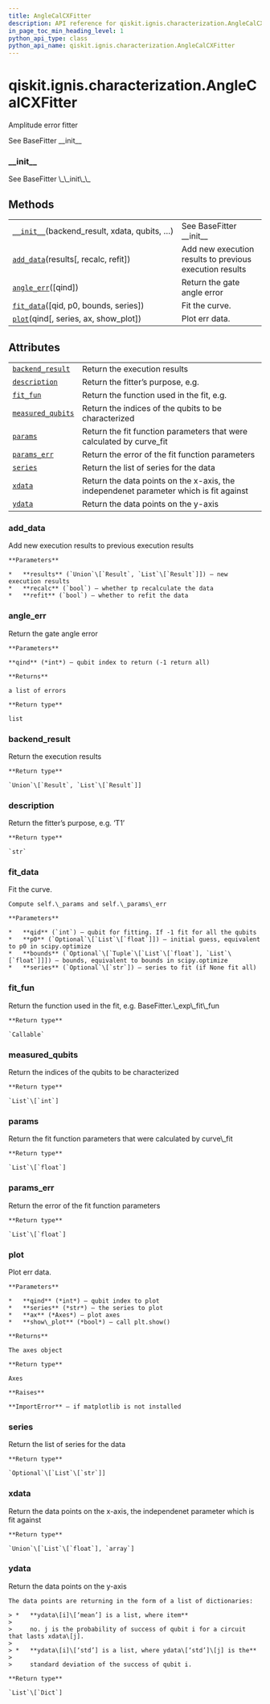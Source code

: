 ```yaml
---
title: AngleCalCXFitter
description: API reference for qiskit.ignis.characterization.AngleCalCXFitter
in_page_toc_min_heading_level: 1
python_api_type: class
python_api_name: qiskit.ignis.characterization.AngleCalCXFitter
---
```


# qiskit.ignis.characterization.AngleCalCXFitter

<Class id="qiskit.ignis.characterization.AngleCalCXFitter" isDedicatedPage={true} github="https://github.com/qiskit-community/qiskit-ignis/tree/stable/0.6/qiskit/ignis/characterization/gates/fitters.py" signature="AngleCalCXFitter(backend_result, xdata, qubits, fit_p0, fit_bounds)">
  Amplitude error fitter

  See BaseFitter \_\_init\_\_

  ### \_\_init\_\_

  <Function id="qiskit.ignis.characterization.AngleCalCXFitter.__init__" signature="__init__(backend_result, xdata, qubits, fit_p0, fit_bounds)">
    See BaseFitter \_\_init\_\_
  </Function>

  ## Methods

  |                                                                                                                                                                     |                                                         |
  | ------------------------------------------------------------------------------------------------------------------------------------------------------------------- | ------------------------------------------------------- |
  | [`__init__`](#qiskit.ignis.characterization.AngleCalCXFitter.__init__ "qiskit.ignis.characterization.AngleCalCXFitter.__init__")(backend\_result, xdata, qubits, …) | See BaseFitter \_\_init\_\_                             |
  | [`add_data`](#qiskit.ignis.characterization.AngleCalCXFitter.add_data "qiskit.ignis.characterization.AngleCalCXFitter.add_data")(results\[, recalc, refit])         | Add new execution results to previous execution results |
  | [`angle_err`](#qiskit.ignis.characterization.AngleCalCXFitter.angle_err "qiskit.ignis.characterization.AngleCalCXFitter.angle_err")(\[qind])                        | Return the gate angle error                             |
  | [`fit_data`](#qiskit.ignis.characterization.AngleCalCXFitter.fit_data "qiskit.ignis.characterization.AngleCalCXFitter.fit_data")(\[qid, p0, bounds, series])        | Fit the curve.                                          |
  | [`plot`](#qiskit.ignis.characterization.AngleCalCXFitter.plot "qiskit.ignis.characterization.AngleCalCXFitter.plot")(qind\[, series, ax, show\_plot])               | Plot err data.                                          |

  ## Attributes

  |                                                                                                                                                       |                                                                                       |
  | ----------------------------------------------------------------------------------------------------------------------------------------------------- | ------------------------------------------------------------------------------------- |
  | [`backend_result`](#qiskit.ignis.characterization.AngleCalCXFitter.backend_result "qiskit.ignis.characterization.AngleCalCXFitter.backend_result")    | Return the execution results                                                          |
  | [`description`](#qiskit.ignis.characterization.AngleCalCXFitter.description "qiskit.ignis.characterization.AngleCalCXFitter.description")             | Return the fitter’s purpose, e.g.                                                     |
  | [`fit_fun`](#qiskit.ignis.characterization.AngleCalCXFitter.fit_fun "qiskit.ignis.characterization.AngleCalCXFitter.fit_fun")                         | Return the function used in the fit, e.g.                                             |
  | [`measured_qubits`](#qiskit.ignis.characterization.AngleCalCXFitter.measured_qubits "qiskit.ignis.characterization.AngleCalCXFitter.measured_qubits") | Return the indices of the qubits to be characterized                                  |
  | [`params`](#qiskit.ignis.characterization.AngleCalCXFitter.params "qiskit.ignis.characterization.AngleCalCXFitter.params")                            | Return the fit function parameters that were calculated by curve\_fit                 |
  | [`params_err`](#qiskit.ignis.characterization.AngleCalCXFitter.params_err "qiskit.ignis.characterization.AngleCalCXFitter.params_err")                | Return the error of the fit function parameters                                       |
  | [`series`](#qiskit.ignis.characterization.AngleCalCXFitter.series "qiskit.ignis.characterization.AngleCalCXFitter.series")                            | Return the list of series for the data                                                |
  | [`xdata`](#qiskit.ignis.characterization.AngleCalCXFitter.xdata "qiskit.ignis.characterization.AngleCalCXFitter.xdata")                               | Return the data points on the x-axis, the independenet parameter which is fit against |
  | [`ydata`](#qiskit.ignis.characterization.AngleCalCXFitter.ydata "qiskit.ignis.characterization.AngleCalCXFitter.ydata")                               | Return the data points on the y-axis                                                  |

  ### add\_data

  <Function id="qiskit.ignis.characterization.AngleCalCXFitter.add_data" signature="add_data(results, recalc=True, refit=True)">
    Add new execution results to previous execution results

    **Parameters**

    *   **results** (`Union`\[`Result`, `List`\[`Result`]]) – new execution results
    *   **recalc** (`bool`) – whether tp recalculate the data
    *   **refit** (`bool`) – whether to refit the data
  </Function>

  ### angle\_err

  <Function id="qiskit.ignis.characterization.AngleCalCXFitter.angle_err" signature="angle_err(qind=- 1)">
    Return the gate angle error

    **Parameters**

    **qind** (*int*) – qubit index to return (-1 return all)

    **Returns**

    a list of errors

    **Return type**

    list
  </Function>

  ### backend\_result

  <Function id="qiskit.ignis.characterization.AngleCalCXFitter.backend_result" signature="property backend_result">
    Return the execution results

    **Return type**

    `Union`\[`Result`, `List`\[`Result`]]
  </Function>

  ### description

  <Function id="qiskit.ignis.characterization.AngleCalCXFitter.description" signature="property description">
    Return the fitter’s purpose, e.g. ‘T1’

    **Return type**

    `str`
  </Function>

  ### fit\_data

  <Function id="qiskit.ignis.characterization.AngleCalCXFitter.fit_data" signature="fit_data(qid=- 1, p0=None, bounds=None, series=None)">
    Fit the curve.

    Compute self.\_params and self.\_params\_err

    **Parameters**

    *   **qid** (`int`) – qubit for fitting. If -1 fit for all the qubits
    *   **p0** (`Optional`\[`List`\[`float`]]) – initial guess, equivalent to p0 in scipy.optimize
    *   **bounds** (`Optional`\[`Tuple`\[`List`\[`float`], `List`\[`float`]]]) – bounds, equivalent to bounds in scipy.optimize
    *   **series** (`Optional`\[`str`]) – series to fit (if None fit all)
  </Function>

  ### fit\_fun

  <Function id="qiskit.ignis.characterization.AngleCalCXFitter.fit_fun" signature="property fit_fun">
    Return the function used in the fit, e.g. BaseFitter.\_exp\_fit\_fun

    **Return type**

    `Callable`
  </Function>

  ### measured\_qubits

  <Function id="qiskit.ignis.characterization.AngleCalCXFitter.measured_qubits" signature="property measured_qubits">
    Return the indices of the qubits to be characterized

    **Return type**

    `List`\[`int`]
  </Function>

  ### params

  <Function id="qiskit.ignis.characterization.AngleCalCXFitter.params" signature="property params">
    Return the fit function parameters that were calculated by curve\_fit

    **Return type**

    `List`\[`float`]
  </Function>

  ### params\_err

  <Function id="qiskit.ignis.characterization.AngleCalCXFitter.params_err" signature="property params_err">
    Return the error of the fit function parameters

    **Return type**

    `List`\[`float`]
  </Function>

  ### plot

  <Function id="qiskit.ignis.characterization.AngleCalCXFitter.plot" signature="plot(qind, series='0', ax=None, show_plot=False)">
    Plot err data.

    **Parameters**

    *   **qind** (*int*) – qubit index to plot
    *   **series** (*str*) – the series to plot
    *   **ax** (*Axes*) – plot axes
    *   **show\_plot** (*bool*) – call plt.show()

    **Returns**

    The axes object

    **Return type**

    Axes

    **Raises**

    **ImportError** – if matplotlib is not installed
  </Function>

  ### series

  <Function id="qiskit.ignis.characterization.AngleCalCXFitter.series" signature="property series">
    Return the list of series for the data

    **Return type**

    `Optional`\[`List`\[`str`]]
  </Function>

  ### xdata

  <Function id="qiskit.ignis.characterization.AngleCalCXFitter.xdata" signature="property xdata">
    Return the data points on the x-axis, the independenet parameter which is fit against

    **Return type**

    `Union`\[`List`\[`float`], `array`]
  </Function>

  ### ydata

  <Function id="qiskit.ignis.characterization.AngleCalCXFitter.ydata" signature="property ydata">
    Return the data points on the y-axis

    The data points are returning in the form of a list of dictionaries:

    > *   **ydata\[i]\[‘mean’] is a list, where item**
    >
    >     no. j is the probability of success of qubit i for a circuit that lasts xdata\[j].
    >
    > *   **ydata\[i]\[‘std’] is a list, where ydata\[‘std’]\[j] is the**
    >
    >     standard deviation of the success of qubit i.

    **Return type**

    `List`\[`Dict`]
  </Function>
</Class>

